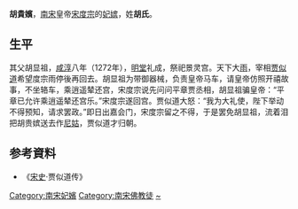 {{東亞女性歷史人物
|名稱 =胡貴嬪
|身份 =南宋妃嫔
|國家 =
|屆數 =
|最高職務 =
|前任 = 
|繼任 = 
|畫像=
|說明=
|姓=胡
|名=
|姓名=
|字=
|官職 =
|封爵 =
|职业 =
|位號=貴嬪
|位階
|御稱號 =<!--日本皇族之稱號-->
|宮號1 =<!--日本皇族之宮號-->
|宮號2 =<!--朝鮮王族之宮號-->
|封地 =
|神號 =
|尊號 =
|族裔 = 
|旗籍 =<!--清朝旗人專用-->
|氏族 =
|府邸 =
|世系 = 
|初名 =
|乳名 =<!--日本、朝鮮、琉球以外人物用-->
|幼名 =<!--日本人用-->
|兒名 =<!--朝鮮人用-->
|童名 =<!--琉球人用-->
|小字=
|號=
|法號=
|院號=
|其他名號=
|出生年=
|出生地=
|婚年=
|逝世年=
|逝世地=
|諡號=
|墳墓=
|父親=
|嫡母=
|母親=
|夫=[[宋度宗|宋度宗]]
|婚姻名份=
|夫之父=[[赵与芮|赵与芮]]
|夫之母=[[隆國夫人|黄定喜]]
|夫之嫡母=
|兄弟=
|姊妹=
|嫡兄弟=
|嫡姊妹=
|庶兄弟=
|庶姊妹=
|同胞兄弟=
|同胞姊妹=
|異母兄弟=
|異母姊妹=
|異父兄弟=
|異父姊妹=
|繼兄弟=
|繼姊妹=
|子=
|女=
|養子=
|養女=
|繼女=
|其他親屬 =
|經歷 = 
|著作 =
|注釋=
}}
'''胡貴嬪'''，[[南宋|南宋]]皇帝[[宋度宗|宋度宗]]的[[妃嫔|妃嫔]]，姓'''胡氏'''。

== 生平 ==
其父胡显祖，[[咸淳|咸淳]]八年（1272年），[[明堂|明堂]]礼成，祭祀景灵宫。天下大[[雨|雨]]，宰相[[贾似道|贾似道]]希望度宗雨停後再回去。胡显祖为带御器械，负责皇帝马车，请皇帝仿照开禧故事，不坐辂车，乘逍遥辇还宫，宋度宗说先问问平章贾丞相，胡显祖骗皇帝：“平章已允许乘逍遥辇还宫乐。”宋度宗遂回宫。贾似道大怒：“我为大礼使，陛下举动不得预知，请求罢政。”即日出嘉会门，宋度宗留之不得，于是罢免胡显祖，流着泪把胡贵嫔送去作[[尼姑|尼姑]]，贾似道才归朝。

== 参考資料 ==
*《[[宋史|宋史]]·贾似道传》

[[Category:南宋妃嬪|Category:南宋妃嬪]]
[[Category:南宋佛教徒|Category:南宋佛教徒]]
[[Category:胡姓|~]]